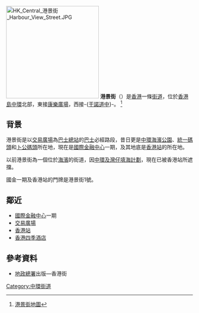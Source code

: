 {{Coord|22.2844394|114.1579859|source:GoogleMaps|display=title}}
{{Infobox Hong Kong Road
|   中文街道名稱    =  港景街
|   英文街道名稱    =  Harbour View Street
|   圖片        =  File:Harbour View Street.JPG
|   圖片說明    =  
|   路段總長度  =  0.26
|   車速限制    =  
|   行車線數量  =  雙線單程
|   所在地區    =  [[中西區_(香港)|中西區]][[中環|中環]]
|   起點        =  [[民耀街|民耀街]]近[[康樂廣場|康樂廣場]]
|   終點        =  -{[[干諾道中|干諾道中]]}-
|   通車日期    =
}}
[[File:HK_Central_港景街_Harbour_View_Street.JPG|250px]]
'''港景街'''（{{lang-en|Harbour View Street}}）是[[香港|香港]]一條[[街道|街道]]，位於[[香港島|香港島]][[中環|中環]]北部，東接[[康樂廣場|康樂廣場]]，西接-{[[干諾道中|干諾道中]]}-。 <ref>[http://www.centamap.com/gc/centamaplocation.aspx?x=834290&y=816184&sx=834290.24126&sy=816184.5044&z=2 港景街地圖]</ref>

==背景==
港景街是以[[交易廣場|交易廣場]]為[[巴士站|巴士總站]]的[[巴士|巴士]]必經路段，昔日更是[[中環海濱公園|中環海濱公園]]、[[統一碼頭|統一碼頭]]和[[卜公碼頭|卜公碼頭]]所在地，現在是[[國際金融中心_(香港)|國際金融中心]]一期，及其地底是[[香港站|香港站]]的所在地。

以前港景街為一個位於[[海濱|海濱]]的街道，因[[中環及灣仔填海計劃|中環及灣仔填海計劃]]，現在已被香港站所遮擋。

國金一期及香港站的門牌是港景街1號。

==鄰近==
* [[國際金融中心_(香港)|國際金融中心]]一期
* [[交易廣場|交易廣場]]
* [[香港站|香港站]]
* [[香港四季酒店|香港四季酒店]]

==參考資料==
* [[地政總署|地政總署]]出版—香港街
<references />

{{HK-trans-stub}}

[[Category:中環街道|Category:中環街道]]
